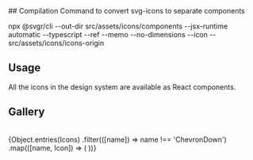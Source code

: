
<Meta title="Design system/Icons"/>
## Compilation Command to convert svg-icons to separate components

npx @svgr/cli --out-dir src/assets/icons/components --jsx-runtime automatic --typescript --ref --memo --no-dimensions --icon -- src/assets/icons/icons-origin

## Usage

All the icons in the design system are available as React components.


## Gallery

<br/>

<IconGallery>
    {Object.entries(Icons)
        .filter(([name]) => name !== 'ChevronDown')
        .map(([name, Icon]) => (
            <IconItem key={name} name={name}>
                <Icon/>
            </IconItem>
        ))}
</IconGallery>

